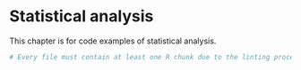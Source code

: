 # Statistical analysis {#stats}

This chapter is for code examples of statistical analysis.


```r
# Every file must contain at least one R chunk due to the linting process.
```

